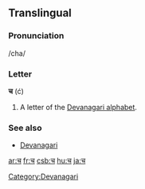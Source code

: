 ==Translingual==

===Pronunciation===
/cha/

===Letter===
'''च''' (ć)

# A letter of the [[Devanagari alphabet]].

===See also===
* [[w:Devanagari|Devanagari]]

[[Category:Devanagari]]

[[ar:च]]
[[fr:च]]
[[csb:च]]
[[hu:च]]
[[ja:च]]
